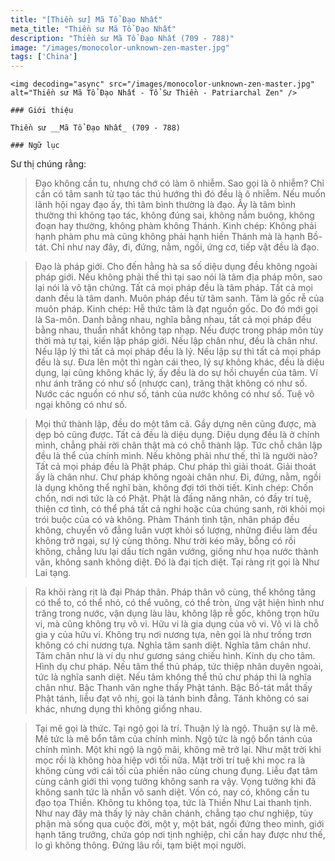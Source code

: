 ```yaml
---
title: "[Thiền sư] Mã Tổ Đạo Nhất"
meta_title: "Thiền sư Mã Tổ Đạo Nhất"
description: "Thiền sư Mã Tổ Đạo Nhất (709 - 788)"
image: "/images/monocolor-unknown-zen-master.jpg"
tags: ['China']
---
```


<div className="grid xl:grid-cols-8 lg:grid-cols-8 md:grid-cols-2 sm:grid-cols-2 xs:grid-cols-1 gap-8 bg-body dark:bg-darkmode-body">

  <div className="lg:col-span-3 md:col-span-1">

    <img decoding="async" src="/images/monocolor-unknown-zen-master.jpg" alt="Thiền sư Mã Tổ Đạo Nhất - Tổ Sư Thiền - Patriarchal Zen" />

    ### Giới thiệu

    Thiền sư __Mã Tổ Đạo Nhất_ (709 - 788)

</div>

<div className="lg:col-span-5 md:col-span-1">

    ### Ngữ lục

  Sư thị chúng rằng:

  > Đạo không cần tu, nhưng chớ có làm ô nhiễm. Sao gọi là ô nhiễm? Chỉ cần có tâm sanh tử tạo tác thú hướng thì đó đều là ô nhiễm.
  Nếu muốn lãnh hội ngay đạo ấy, thì tâm bình thường là đạo.
  Ấy là tâm bình thường thì không tạo tác, không đúng sai, không nắm buông, không đoạn hay thường, không phàm không Thánh.
  Kinh chép: Không phải hạnh phàm phu mà cũng không phải hạnh hiền Thánh mà là hạnh Bồ-tát.
  Chỉ như nay đây, đi, đứng, nằm, ngồi, ứng cơ, tiếp vật đều là đạo.

  > Đạo là pháp giới. Cho đến hằng hà sa số diệu dụng đều không ngoài pháp giới. Nếu không phải thế thì tại sao nói là tâm địa pháp môn, sao lại nói là vô tận chứng.
  Tất cả mọi pháp đều là tâm pháp. Tất cả mọi danh đều là tâm danh. Muôn pháp đều từ tâm sanh.
  Tâm là gốc rễ của muôn pháp. Kinh chép: Hễ thức tâm là đạt nguồn gốc. Do đó mới gọi là Sa-môn.
  Danh bằng nhau, nghĩa bằng nhau, tất cả mọi pháp đều bằng nhau, thuần nhất không tạp nhạp.
  Nếu được trong pháp môn tùy thời mà tự tại, kiến lập pháp giới. Nếu lập chân như, đều là chân như.
  Nếu lập lý thì tất cả mọi pháp đều là lý.
  Nếu lập sự thì tất cả mọi pháp đều là sự. Đưa lên một thì ngàn cái theo, lý sự không khác, đều là diệu dụng, lại cũng không khác lý, ấy đều là do sự hồi chuyển của tâm.
  Ví như ánh trăng có như số (nhược can), trăng thật không có như số. Nước các nguồn có như số, tánh của nước không có như số.
  Tuệ vô ngại không có như số.

  > Mọi thứ thành lập, đều do một tâm cả. Gầy dựng nên cũng được, mà dẹp bỏ cũng được.
  Tất cả đều là diệu dụng. Diệu dụng đều là ở chính mình, chẳng phải rời chân thật mà có chỗ thành lập. Tức chỗ chân lập đều là thể của chính mình.
  Nếu không phải như thế, thì là người nào? Tất cả mọi pháp đều là Phật pháp. Chư pháp thì giải thoát. Giải thoát ấy là chân như. Chư pháp không ngoài chân như.
  Đi, đứng, nằm, ngồi là dụng không thể nghĩ bàn, không đợi tới thời tiết. Kinh chép: Chốn chốn, nơi nơi tức là có Phật.
  Phật là đấng năng nhân, có đầy trí tuệ, thiện cơ tình, có thể phá tất cả nghi hoặc của chúng sanh, rời khỏi mọi trói buộc của có và không.
  Phàm Thánh tình tận, nhân pháp đều không, chuyển vô đẳng luân vượt khỏi số lượng, những điều làm đều không trở ngại, sự lý cùng thông.
  Như trời kéo mây, bỗng có rồi không, chẳng lưu lại dấu tích ngăn vướng, giống như họa nước thành văn, không sanh không diệt. Đó là đại tịch diệt.
  Tại ràng rịt gọi là Như Lai tạng.

  > Ra khỏi ràng rịt là đại Pháp thân.
  Pháp thân vô cùng, thể không tăng có thể to, có thể nhỏ, có thể vuông, có thể tròn, ứng vật hiện hình như trăng trong nước, vận dụng làu làu, không lập rễ gốc, không trọn hữu vi, mà cũng không trụ vô vi.
  Hữu vi là gia dụng của vô vi. Vô vi là chỗ gia y của hữu vi. Không trụ nơi nương tựa, nên gọi là như trống trơn không có chi nương tựa. Nghĩa tâm sanh diệt.
  Nghĩa tâm chân như. Tâm chân như là ví dụ như gương sáng chiếu hình. Kính dụ cho tâm.
  Hình dụ chư pháp. Nếu tâm thể thủ pháp, tức thiệp nhân duyên ngoài, tức là nghĩa sanh diệt. Nếu tâm không thể thủ chư pháp thì là nghĩa chân như.
  Bậc Thanh văn nghe thấy Phật tánh. Bậc Bồ-tát mắt thấy Phật tánh, liễu đạt vô nhị, gọi là tánh bình đẳng. Tánh không có sai khác, nhưng dụng thì không giống nhau.

  > Tại mê gọi là thức. Tại ngộ gọi là trí. Thuận lý là ngộ. Thuận sự là mê. Mê tức là mê bổn tâm của chính mình.
  Ngộ tức là ngộ bổn tánh của chính mình. Một khi ngộ là ngộ mãi, không mê trở lại. Như mặt trời khi mọc rồi là không hòa hiệp với tối nữa.
  Mặt trời trí tuệ khi mọc ra là không cùng với cái tối của phiền não cùng chung đụng. Liễu đạt tâm cùng cảnh giới thì vọng tưởng không sanh ra vậy.
  Vọng tưởng khi đã không sanh tức là nhẫn vô sanh diệt. Vốn có, nay có, không cần tu đạo tọa Thiền. Không tu không tọa, tức là Thiền Như Lai thanh tịnh.
  Như nay đây mà thấy lý này chân chánh, chẳng tạo chư nghiệp, tùy phận mà sống qua cuộc đời, một y, một bát, ngồi đứng theo mình, giới hạnh tăng trưởng, chứa góp nơi tịnh nghiệp, chỉ cần hay được như thế, lo gì không thông. Đứng lâu rồi, tạm biệt mọi người.



</div>

</div>
